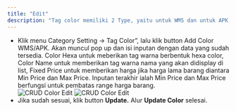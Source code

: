 ```yaml
---
title: "Edit"
description: "Tag color memiliki 2 Type, yaitu untuk WMS dan untuk APK. Jadi Pastikan dahulu tag color mana yang akan di olah."
---
```


- Klik menu Category Setting -> Tag Color”, lalu klik button Add Color WMS/APK. Akan muncul pop up dan isi inputan dengan data yang sudah tersedia. Color Hexa untuk meberikan tag warna berbentuk hexa color, Color Name untuk memberikan tag warna nama yang akan didisplay di list, Fixed Price untuk memberikan harga jika harga lama barang diantara Min Price dan Max Price. Inputan terakhir ialah Min Price dan Max Price berfungsi untuk pembatas range harga barang.  
  ![CRUD Color Edit](/image/storage/crud-color/edit/a-1.png "CRUD Color Edit")
  ![CRUD Color Edit](/image/storage/crud-color/edit/a-2.png "CRUD Color Edit")
- Jika sudah sesuai, klik button **Update.** Alur **Update Color** selesai.
